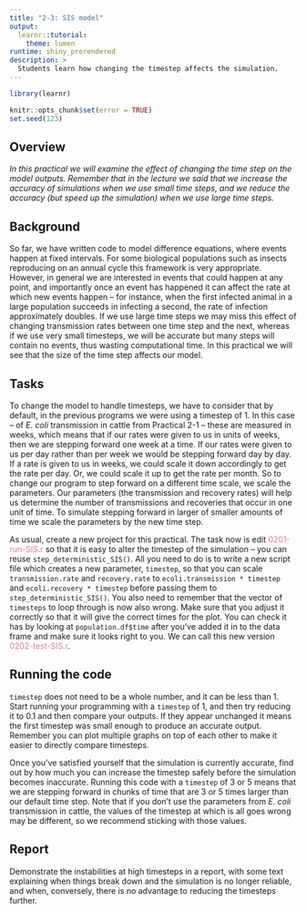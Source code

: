 ```yaml
---
title: "2-3: SIS model"
output: 
  learnr::tutorial:
    theme: lumen
runtime: shiny_prerendered
description: >
  Students learn how changing the timestep affects the simulation.
---
```


```r
library(learnr)

knitr::opts_chunk$set(error = TRUE)
set.seed(123)
```

## Overview

*In this practical we will examine the effect of changing the time step on the model outputs. Remember that in the lecture we said that we increase the accuracy of simulations when we use small time steps, and we reduce the accuracy (but speed up the simulation) when we use large time steps.*

## Background

So far, we have written code to model difference equations, where events happen
at fixed intervals. For some biological populations such as insects reproducing
on an annual cycle this framework is very appropriate. However, in general we
are interested in events that could happen at any point, and importantly once an
event has happened it can affect the rate at which new events happen – for
instance, when the first infected animal in a large population succeeds in 
infecting a second, the rate of infection approximately doubles. If we use large
time steps we may miss this effect of changing transmission rates between one 
time step and the next, whereas if we use very small timesteps, we will be
accurate but many steps will contain no events, thus wasting computational time.
In this practical we will see that the size of the time step affects our model.

## Tasks

To change the model to handle timesteps, we have to consider that by 
default, in the previous programs we were using a timestep of 1. In this case -- 
of *E. coli* transmission in cattle from Practical 2-1 -- these are measured in 
weeks,
which means that if our rates were given to us in units of weeks, then we are
stepping forward one week at a time. If our rates were given to us per day 
rather than per week we would be stepping forward day by day. If a rate is given 
to us in weeks, we could scale it down accordingly to get the rate per day. Or,
we could scale it up to get the rate per month. So to change our program to step
forward on a different time scale, we scale the parameters. Our parameters (the
transmission and recovery rates) will help us determine the number of 
transmissions and recoveries that occur in one unit of time. To simulate
stepping forward in larger of smaller amounts of time we scale the parameters by
the new time step.

As usual, create a new project for this practical. 
The task now is edit <span style="color: #de77ae;">0201-run-SIS.r</span> so that it is easy to alter the timestep
of the simulation – you can reuse `step_deterministic_SIS()`. All you need to do
is to write a new script file which creates a new parameter, `timestep`, so that
you can scale `transmission.rate` and `recovery.rate` to 
`ecoli.transmission * timestep` and `ecoli.recovery * timestep` before passing 
them to `step_deterministic_SIS()`. You also need to remember that the vector of
`timesteps` to loop through is now also wrong. Make sure that you adjust it 
correctly so that it will give the correct times for the plot. You can check it 
has by looking at `population.df$time` after you’ve added it in to the data 
frame and make sure it looks right to you. We can call this new version
<span style="color: #de77ae;">0202-test-SIS.r</span>.

## Running the code

`timestep` does not need to be a whole number, and it can be less than 1. Start 
running your programming with a `timestep` of 1, and then try reducing it to 0.1 
and then compare your outputs. If they appear unchanged it means the first 
timestep was small enough to produce an accurate output. Remember you can plot
multiple graphs on top of each other to make it easier to directly compare 
timesteps.

Once you’ve satisfied yourself that the simulation is currently accurate, find 
out by how much you can increase the timestep safely before the simulation 
becomes inaccurate. Running this code with a `timestep` of 3 or 5 means that we
are stepping forward in chunks of time that are 3 or 5 times larger than our 
default time step. Note that if you don’t use the parameters from *E. coli*
transmission in cattle, the values of the timestep at which is all goes wrong 
may be different, so we recommend sticking with those values.

## Report

Demonstrate the instabilities at high timesteps in a report, with some text 
explaining when things break down and the simulation is no longer reliable, and 
when, conversely, there is no advantage to reducing the timesteps further.
